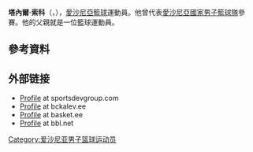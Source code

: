 '''塔內爾·索科'''（{{lang-et|'''Tanel Sokk'''}}，{{bd|1985年|1月20日}}），[[愛沙尼亞|愛沙尼亞]][[籃球|籃球]]運動員。他曾代表[[愛沙尼亞國家男子籃球隊|愛沙尼亞國家男子籃球隊]]參賽。他的父親就是一位籃球運動員。

== 參考資料 == 
{{reflist}}

== 外部链接 == 
* [https://web.archive.org/web/20120213101844/http://www.sportsdevgroup.com/index.php?fuseaction=players.view&id=39 Profile] at sportsdevgroup.com
* [http://www.bckalev.ee/mangijad.php?id=5 Profile] {{Wayback|url=http://www.bckalev.ee/mangijad.php?id=5 |date=20091216054319 }} at bckalev.ee
* [http://basket.ee/index.php?mid=12&section=player&id=3036 Profile] {{Wayback|url=http://basket.ee/index.php?mid=12&section=player&id=3036 |date=20120213101206 }} at basket.ee
* [https://web.archive.org/web/20120209142316/http://www.bbl.net/index.php/b19sYW5nPWVuJm9fc2Vhcz0xOCZvX2xlYWc9OCZmdXNlYWN0aW9uPXBsYXllcnMubWFpbiZwPTIxNA== Profile] at bbl.net

{{KML总决赛最有价值球员}}

{{Authority control}}
{{DEFAULTSORT:Sokk, Tanel}}
[[Category:爱沙尼亚男子篮球运动员|Category:爱沙尼亚男子篮球运动员]]